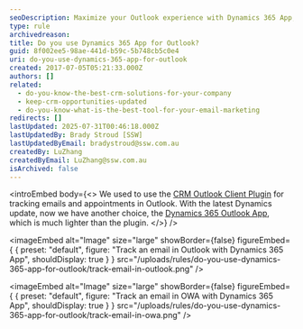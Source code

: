 ```yaml
---
seoDescription: Maximize your Outlook experience with Dynamics 365 App, a lightweight and efficient way to track emails and appointments.
type: rule
archivedreason:
title: Do you use Dynamics 365 App for Outlook?
guid: 8f002ee5-98ae-441d-b59c-5b748cb5c0e4
uri: do-you-use-dynamics-365-app-for-outlook
created: 2017-07-05T05:21:33.000Z
authors: []
related:
  - do-you-know-the-best-crm-solutions-for-your-company
  - keep-crm-opportunities-updated
  - do-you-know-what-is-the-best-tool-for-your-email-marketing
redirects: []
lastUpdated: 2025-07-31T00:46:18.000Z
lastUpdatedBy: Brady Stroud [SSW]
lastUpdatedByEmail: bradystroud@ssw.com.au
createdBy: LuZhang
createdByEmail: LuZhang@ssw.com.au
isArchived: false
---
```


<introEmbed
  body={<>
We used to use the [CRM Outlook Client Plugin](https://www.microsoft.com/en-US/download/details.aspx?id=50370&WT.mc_id=DX-MVP-33518) for tracking emails and appointments in Outlook. With the latest Dynamics update, now we have another choice, the [Dynamics 365 Outlook App](https://www.microsoft.com/en-US/dynamics/crm-customer-center/dynamics-365-app-for-outlook-user-s-guide.aspx?WT.mc_id=DX-MVP-33518), which is much lighter than the plugin.
  </>}
/>

<imageEmbed
  alt="Image"
  size="large"
  showBorder={false}
  figureEmbed={ {
    preset: "default",
    figure: "Track an email in Outlook with Dynamics 365 App",
    shouldDisplay: true
  } }
  src="/uploads/rules/do-you-use-dynamics-365-app-for-outlook/track-email-in-outlook.png"
/>


<imageEmbed
  alt="Image"
  size="large"
  showBorder={false}
  figureEmbed={ {
    preset: "default",
    figure: "Track an email in OWA with Dynamics 365 App",
    shouldDisplay: true
  } }
  src="/uploads/rules/do-you-use-dynamics-365-app-for-outlook/track-email-in-owa.png"
/>
